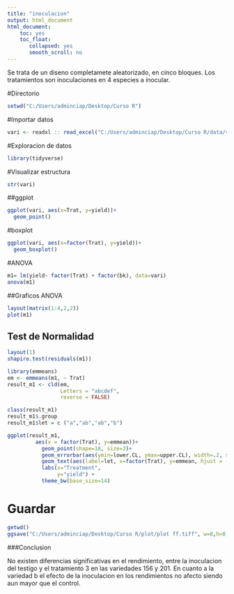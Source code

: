 ```yaml
---
title: "inoculacion"
output: html_document
html_document:
    toc: yes
    toc_float:
       collapsed: yes
       smooth_scroll: no
---
```

Se trata de un diseno completamete aleatorizado, en cinco bloques. Los tratamientos son inoculaciones en 4 especies a inocular. 


#Directorio
```r
setwd("C:/Users/adminciap/Desktop/Curso R")

```
#Importar datos
```r
vari <- readxl :: read_excel("C:/Users/adminciap/Desktop/Curso R/data/vari.xlsx")
```
#Exploracion de datos
```r
library(tidyverse)
```
#Visualizar estructura
```r
str(vari)
```

##ggplot
```r
ggplot(vari, aes(x=Trat, y=yield))+
  geom_point()
```

#boxplot
```r
ggplot(vari, aes(x=factor(Trat), y=yield))+
  geom_boxplot()
```

#ANOVA
```r
m1= lm(yield~ factor(Trat) + factor(bk), data=vari)
anova(m1)
```

##Graficos ANOVA
```r
layout(matrix(1:4,2,2))
plot(m1)

```
## Test de Normalidad
```r
layout(1)
shapiro.test(residuals(m1))
```

```r
library(emmeans)
em <- emmeans(m1, ~ Trat)
result_m1 <- cld(em,
                 Letters = "abcdef",
                 reverse = FALSE)
```

```r
class(result_m1)
result_m1$.group
result_m1$let = c ("a","ab","ab","b")

ggplot(result_m1,
         aes(x = factor(Trat), y=emmean))+
           geom_point(shape=18, size=3)+
           geom_errorbar(aes(ymin=lower.CL, ymax=upper.CL), width=.2, size=0.3)+
           geom_text(aes(label=let, x=factor(Trat), y=emmean, hjust = -1), size=3)+
           labs(x="Treatment",
                y="yield") +
           theme_bw(base_size=14)
```
# Guardar
```r
getwd()
ggsave("C:/Users/adminciap/Desktop/Curso R/plot/plot ff.tiff", w=8,h=8, units="cm", scale=2, dpi=300)
```


###Conclusion

No existen diferencias significativas en el rendimiento, entre la inoculacion del testigo y el tratamiento 3 en las variedades 156 y 201. En cuanto a  la variedad b el efecto de la inoculacion en los rendimientos no afecto siendo aun mayor que el control.